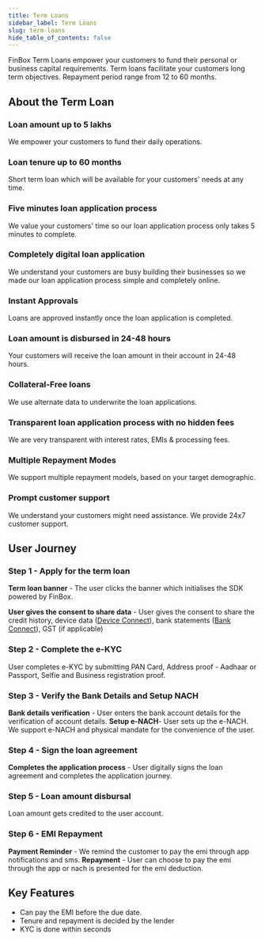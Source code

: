 ```yaml
---
title: Term Loans
sidebar_label: Term Loans
slug: term-loans
hide_table_of_contents: false
---
```



FinBox Term Loans empower your customers to fund their personal or business capital requirements. Term loans facilitate your customers long term objectives. Repayment period range from 12 to 60 months. 
## About the Term Loan
### Loan amount up to 5 lakhs

We empower your customers to fund their daily operations.

### Loan tenure up to 60 months

Short term loan which will be available for your customers' needs at any time.

### Five minutes loan application process

We value your customers' time so our loan application process only takes 5 minutes to complete. 

### Completely digital loan application

We understand your customers are busy building their businesses so we made our loan application process simple and completely online. 

### Instant Approvals

Loans are approved instantly once the loan application is completed.

### Loan amount is disbursed in 24-48 hours

Your customers will receive the loan amount in their account in 24-48 hours.

### Collateral-Free loans
We use alternate data to underwrite the loan applications.

###  Transparent loan application process with no hidden fees

We are very transparent with interest rates, EMIs & processing fees.

###  Multiple Repayment Modes

We support multiple repayment models, based on your target demographic.

###  Prompt customer support

We understand your customers might need assistance. We provide 24x7 customer support.
    

  

## User Journey

### Step 1 - Apply for the term loan

**Term loan banner** - The user clicks the banner which initialises the SDK powered by FinBox. 
  


  
  

**User gives the consent to share data** - User gives the consent to share the credit history, device data ([Device Connect](/product/products/device-connect)), bank statements ([Bank Connect](/product/products/bank-connect)), GST (if applicable)

  


  
### Step 2 - Complete the e-KYC
User completes e-KYC by submitting  PAN Card, Address proof - Aadhaar or Passport, Selfie and Business registration proof.

  ### Step 3 - Verify the Bank Details and Setup NACH
 **Bank details verification** - User enters the bank account details for the verification of account details.
 **Setup e-NACH**- User sets up the e-NACH.
We support e-NACH and physical mandate for the convenience of the user.
  ### Step 4 - Sign the loan agreement  
**Completes the application process** - User digitally signs the loan agreement and completes the application journey.
### Step 5 - Loan  amount disbursal
Loan amount gets credited to the user account. 
### Step 6 - EMI Repayment
**Payment Reminder** - We remind the customer to pay the emi through app notifications and sms.
**Repayment** - User can choose to pay the emi through the app or nach is presented for the emi deduction.
  
## Key Features

* Can pay the EMI before the due date.
* Tenure and repayment is decided by the lender
* KYC is done within seconds
